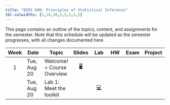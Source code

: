 ```yaml
---
title: "BIOS 600: Principles of Statistical Inference"
tbl-colwidths: [5,10,30,5,5,5,5,5]
---
```


This page contains an outline of the topics, content, and assignments for the semester. Note that this schedule will be updated as the semester progresses, with all changes documented here.

::: column-screen-inset-right

| Week | Date | Topic | Slides | Lab | HW | Exam | Project | 
|:------:|--------|--------|:------:|:------:|:------:|:------:|:------:|
|   1  | Tue, Aug 20 | Welcome! + Course Overview |     [🖥️](/slides/lec-1.html){aria-label="Lecture 1"} |   |     |      |      |
|                         | Tue, Aug 20 | Lab 1: Meet the toolkit    |                                                                                             |                                   [💻](/labs/lab-1.html "Lab 1 Instructions"){aria-label="Lab 1 instructions"} |  |   |      |         |
:::

